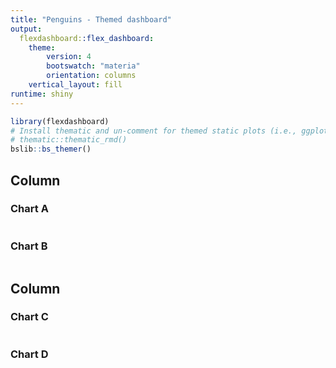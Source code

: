 ```yaml
---
title: "Penguins - Themed dashboard"
output: 
  flexdashboard::flex_dashboard:
    theme:
        version: 4
        bootswatch: "materia"
        orientation: columns
    vertical_layout: fill
runtime: shiny
---
```


```r
library(flexdashboard)
# Install thematic and un-comment for themed static plots (i.e., ggplot2)
# thematic::thematic_rmd()
bslib::bs_themer()
```

Column {data-width=650 .tabset}
-----------------------------------------------------------------------

### Chart A

```r

```

### Chart B

```r

```

Column {data-width=350}
-----------------------------------------------------------------------

### Chart C

```r

```

### Chart D

```r

```

